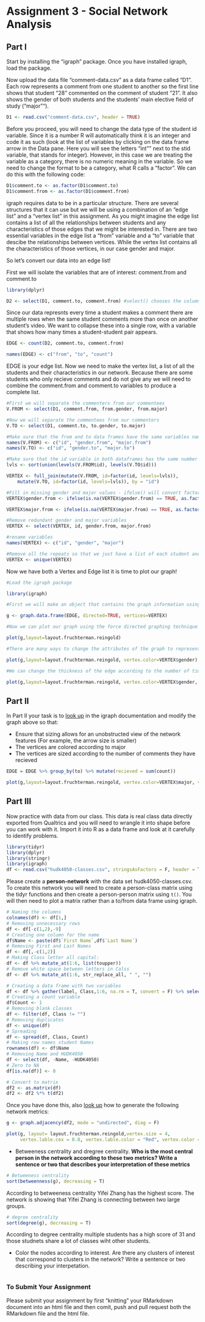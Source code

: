 # Assignment 3 - Social Network Analysis

## Part I
Start by installing the "igraph" package. Once you have installed igraph, load the package.

Now upload the data file "comment-data.csv" as a data frame called "D1". Each row represents a comment from one student to another so the first line shows that student "28" commented on the comment of student "21". It also shows the gender of both students and the students' main elective field of study ("major"").

```r
D1 <- read.csv("comment-data.csv", header = TRUE)
```

Before you proceed, you will need to change the data type of the student id variable. Since it is a number R will automatically think it is an integer and code it as such (look at the list of variables by clicking on the data frame arrow in the Data pane. Here you will see the letters "int"" next to the stid variable, that stands for integer). However, in this case we are treating the variable as a category, there is no numeric meaning in the variable. So we need to change the format to be a category, what R calls a "factor". We can do this with the following code:

```r
D1$comment.to <- as.factor(D1$comment.to)
D1$comment.from <- as.factor(D1$comment.from)
```

igraph requires data to be in a particular structure. There are several structures that it can use but we will be using a combination of an "edge list" and a "vertex list" in this assignment. As you might imagine the edge list contains a list of all the relationships between students and any characteristics of those edges that we might be interested in. There are two essential variables in the edge list a "from" variable and a "to" variable that descibe the relationships between vertices. While the vertex list contains all the characteristics of those vertices, in our case gender and major.

So let's convert our data into an edge list!

First we will isolate the variables that are of interest: comment.from and comment.to

```r
library(dplyr)

D2 <- select(D1, comment.to, comment.from) #select() chooses the columns
```

Since our data represnts every time a student makes a comment there are multiple rows when the same student comments more than once on another student's video. We want to collapse these into a single row, with a variable that shows how many times a student-student pair appears.

```r

EDGE <- count(D2, comment.to, comment.from)

names(EDGE) <- c("from", "to", "count")

```

EDGE is your edge list. Now we need to make the vertex list, a list of all the students and their characteristics in our network. Because there are some students who only recieve comments and do not give any we will need to combine the comment.from and comment.to variables to produce a complete list.

```r
#First we will separate the commenters from our commentees
V.FROM <- select(D1, comment.from, from.gender, from.major)

#Now we will separate the commentees from our commenters
V.TO <- select(D1, comment.to, to.gender, to.major)

#Make sure that the from and to data frames have the same variables names
names(V.FROM) <- c("id", "gender.from", "major.from")
names(V.TO) <- c("id", "gender.to", "major.to")

#Make sure that the id variable in both dataframes has the same number of levels
lvls <- sort(union(levels(V.FROM$id), levels(V.TO$id)))

VERTEX <- full_join(mutate(V.FROM, id=factor(id, levels=lvls)),
    mutate(V.TO, id=factor(id, levels=lvls)), by = "id")

#Fill in missing gender and major values - ifelse() will convert factors to numerical values so convert to character
VERTEX$gender.from <- ifelse(is.na(VERTEX$gender.from) == TRUE, as.factor(as.character(VERTEX$gender.to)), as.factor(as.character(VERTEX$gender.from)))

VERTEX$major.from <- ifelse(is.na(VERTEX$major.from) == TRUE, as.factor(as.character(VERTEX$major.to)), as.factor(as.character(VERTEX$major.from)))

#Remove redundant gender and major variables
VERTEX <- select(VERTEX, id, gender.from, major.from)

#rename variables
names(VERTEX) <- c("id", "gender", "major")

#Remove all the repeats so that we just have a list of each student and their characteristics
VERTEX <- unique(VERTEX)

```

Now we have both a Vertex and Edge list it is time to plot our graph!

```r
#Load the igraph package

library(igraph)

#First we will make an object that contains the graph information using our two dataframes EDGE and VERTEX. Notice that we have made "directed = TRUE" - our graph is directed since comments are being given from one student to another.

g <- graph.data.frame(EDGE, directed=TRUE, vertices=VERTEX)

#Now we can plot our graph using the force directed graphing technique - our old friend Fruchertman-Reingold!

plot(g,layout=layout.fruchterman.reingold)

#There are many ways to change the attributes of the graph to represent different characteristics of the newtork. For example, we can color the nodes according to gender.

plot(g,layout=layout.fruchterman.reingold, vertex.color=VERTEX$gender)

#We can change the thickness of the edge according to the number of times a particular student has sent another student a comment.

plot(g,layout=layout.fruchterman.reingold, vertex.color=VERTEX$gender, edge.width=EDGE$count)

````

## Part II

In Part II your task is to [look up](http://igraph.org/r/) in the igraph documentation and modify the graph above so that:

* Ensure that sizing allows for an unobstructed view of the network features (For example, the arrow size is smaller)
* The vertices are colored according to major
* The vertices are sized according to the number of comments they have recieved


```r
EDGE = EDGE %>% group_by(to) %>% mutate(recieved = sum(count))

plot(g,layout=layout.fruchterman.reingold, vertex.color=VERTEX$major, vertix.size= EDGE$recieved, edge.arrow.size= .5, edge.width = 2)
```

## Part III

Now practice with data from our class. This data is real class data directly exported from Qualtrics and you will need to wrangle it into shape before you can work with it. Import it into R as a data frame and look at it carefully to identify problems.
```r
library(tidyr)
library(dplyr)
library(stringr)
library(igraph)
df <- read.csv("hudk4050-classes.csv", stringsAsFactors = F, header = T)
```


Please create a **person-network** with the data set hudk4050-classes.csv. To create this network you will need to create a person-class matrix using the tidyr functions and then create a person-person matrix using `t()`. You will then need to plot a matrix rather than a to/from data frame using igraph.

```r
# Naming the columns
colnames(df) <- df[1,]
# Removing unnecessary rows  
df <- df[-c(1,2),-9]
# Creating one column for the name
df$Name <- paste(df$`First Name`,df$`Last Name`)
# Removing First and Last Names 
df <- df[,-c(1,2)]
# Making Class letter all capital: 
df <- df %>% mutate_at(1:6, list(toupper))
# Remove white space between letters in Calss 
df <- df %>% mutate_at(1:6, str_replace_all, " ", "")
```


```r
# Creating a data frame with two variables
df <- df %>% gather(label, Class,1:6, na.rm = T, convert = F) %>% select(Name,Class)
# Creating a count variable
df$Count <- 1
# Removing blank classes
df <- filter(df, Class != "")
# Removing duplicates
df <- unique(df)
# Spreading
df <- spread(df, Class, Count)
# Making row names student Names
rownames(df) <- df$Name
# Removing Name and HUDK4050
df <- select(df, -Name, -HUDK4050)
# Zero to NA
df[is.na(df)] <- 0 
```

```r
# Convert to matrix
df2 <- as.matrix(df)
df2 <- df2 %*% t(df2)
```

Once you have done this, also [look up](http://igraph.org/r/) how to generate the following network metrics:
```r
g <- graph.adjacency(df2, mode = "undirected", diag = F)

plot(g, layout= layout.fruchterman.reingold,vertex.size = 4,
     vertex.lable.cex = 0.8, vertex.lable.color = "Red", vertex.color = "Blue")
```
 
* Betweeness centrality and dregree centrality. **Who is the most central person in the network according to these two metrics? Write a sentence or two that describes your interpretation of these metrics**
```r
# Betweeness centrality
sort(betweenness(g), decreasing = T)
```
According to betweeness centrality Yifei Zhang has the highest score. The network is showing that Yifei Zhang is connecting between two large groups. 

```r
# degree centrality
sort(degree(g), decreasing = T)
```
According to degree centrality multiple students has a high score of 31 and those studnets share a lot of classes wiht other students.  

* Color the nodes according to interest. Are there any clusters of interest that correspond to clusters in the network? Write a sentence or two describing your interpetation.

```r

```



### To Submit Your Assignment

Please submit your assignment by first "knitting" your RMarkdown document into an html file and then comit, push and pull request both the RMarkdown file and the html file.
